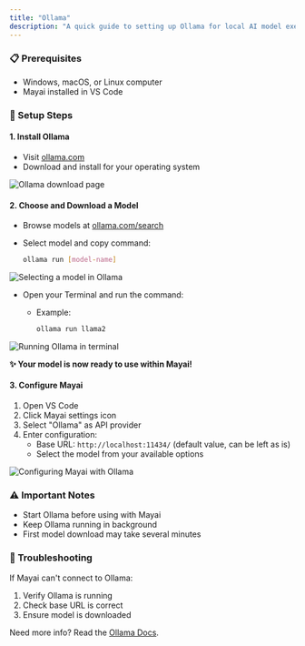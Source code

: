 ```yaml
---
title: "Ollama"
description: "A quick guide to setting up Ollama for local AI model execution with Mayai."
---
```


### 📋 Prerequisites

- Windows, macOS, or Linux computer
- Mayai installed in VS Code

### 🚀 Setup Steps

#### 1. Install Ollama

- Visit [ollama.com](https://ollama.com)
- Download and install for your operating system

<Frame>
	<img
		src="https://storage.googleapis.com/mayai_public_images/docs/assets/image%20(2)%20(1)%20(1).png"
		alt="Ollama download page"
	/>
</Frame>

#### 2. Choose and Download a Model

- Browse models at [ollama.com/search](https://ollama.com/search)
- Select model and copy command:

    ```bash
    ollama run [model-name]
    ```

<Frame>
	<img
		src="https://storage.googleapis.com/mayai_public_images/docs/assets/ollama-model-grab%20(2).gif"
		alt="Selecting a model in Ollama"
	/>
</Frame>

- Open your Terminal and run the command:

    - Example:

        ```bash
        ollama run llama2
        ```

<Frame>
	<img
		src="https://storage.googleapis.com/mayai_public_images/docs/assets/starting-ollama-terminal%20(2).gif"
		alt="Running Ollama in terminal"
	/>
</Frame>

**✨ Your model is now ready to use within Mayai!**

#### 3. Configure Mayai

1. Open VS Code
2. Click Mayai settings icon
3. Select "Ollama" as API provider
4. Enter configuration:
    - Base URL: `http://localhost:11434/` (default value, can be left as is)
    - Select the model from your available options

<Frame>
	<img
		src="https://storage.googleapis.com/mayai_public_images/docs/assets/selecting-ollama-model-mayai%20(3).gif"
		alt="Configuring Mayai with Ollama"
	/>
</Frame>

### ⚠️ Important Notes

- Start Ollama before using with Mayai
- Keep Ollama running in background
- First model download may take several minutes

### 🔧 Troubleshooting

If Mayai can't connect to Ollama:

1. Verify Ollama is running
2. Check base URL is correct
3. Ensure model is downloaded

Need more info? Read the [Ollama Docs](https://github.com/ollama/ollama/blob/main/docs/api.md).
